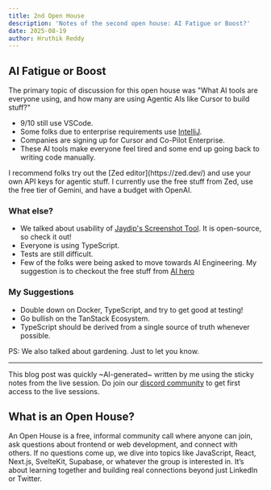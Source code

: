 ```yaml
---
title: 2nd Open House
description: 'Notes of the second open house: AI Fatigue or Boost?'
date: 2025-08-19
author: Hruthik Reddy
---
```


## AI Fatigue or Boost

The primary topic of discussion for this open house was "What AI tools are everyone using, and how many are using Agentic AIs like Cursor to build stuff?"

- 9/10 still use VSCode.
- Some folks due to enterprise requirements use [IntelliJ](https://www.jetbrains.com/).
- Companies are signing up for Cursor and Co-Pilot Enterprise.
- These AI tools make everyone feel tired and some end up going back to writing code manually.

<Callout title="Zed Editor">
  I recommend folks try out the [Zed editor](https://zed.dev/) and use your own
  API keys for agentic stuff. I currently use the free stuff from Zed, use the
  free tier of Gemini, and have a budget with OpenAI.
</Callout>

### What else?

- We talked about usability of [Jaydip's Screenshot Tool](https://moocup.jaydip.me/). It is open-source, so check it out!
- Everyone is using TypeScript.
- Tests are still difficult.
- Few of the folks were being asked to move towards AI Engineering. My suggestion is to checkout the free stuff from [AI hero](https://www.aihero.dev/)

### My Suggestions

- Double down on Docker, TypeScript, and try to get good at testing!
- Go bullish on the TanStack Ecosystem.
- TypeScript should be derived from a single source of truth whenever possible.

PS: We also talked about gardening. Just to let you know.

---

This blog post was quickly ~AI-generated~ written by me using the sticky notes from the live session. Do join our [discord community](https://discord.gg/DWAVqksVtx) to get first access to the live sessions.

## What is an Open House?

An Open House is a free, informal community call where anyone can join, ask questions about frontend or web development, and connect with others. If no questions come up, we dive into topics like JavaScript, React, Next.js, SvelteKit, Supabase, or whatever the group is interested in. It’s about learning together and building real connections beyond just LinkedIn or Twitter.
